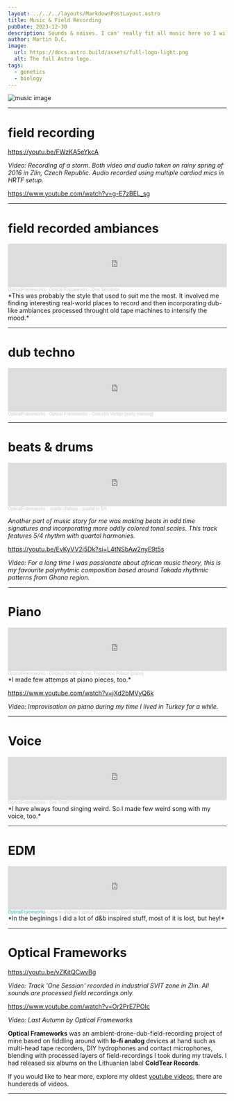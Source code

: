 ```yaml
---
layout: ../../../layouts/MarkdownPostLayout.astro
title: Music & Field Recording
pubDate: 2023-12-30
description: Sounds & noises. I can' really fit all music here so I will just present some examples for each style of my audio works.
author: Martin D.C.
image:
  url: https://docs.astro.build/assets/full-logo-light.png
  alt: The full Astro logo.
tags:
  - genetics
  - biology
---
```

![music image](m1.jpg)  

---
# field recording
https://youtu.be/FWzKA5eYkcA

*Video: Recording of a storm. Both video and audio taken on rainy spring of 2016 in Zlin, Czech Republic. Audio recorded using multiple cardiod mics in HRTF setup.*

https://www.youtube.com/watch?v=g-E7zBEL_sg

---
# field recorded ambiances
<iframe width="100%" height="100" scrolling="no" frameborder="no" allow="autoplay" src="https://w.soundcloud.com/player/?url=https%3A//api.soundcloud.com/tracks/41670769&color=%23ff5500&auto_play=false&hide_related=false&show_comments=true&show_user=true&show_reposts=false&show_teaser=true&visual=true"></iframe><div style="font-size: 10px; color: #cccccc;line-break: anywhere;word-break: normal;overflow: hidden;white-space: nowrap;text-overflow: ellipsis; font-family: Interstate,Lucida Grande,Lucida Sans Unicode,Lucida Sans,Garuda,Verdana,Tahoma,sans-serif;font-weight: 100;"><a href="https://soundcloud.com/opticalframeworks" title="OpticalFrameworks" target="_blank" style="color: #cccccc; text-decoration: none;">OpticalFrameworks</a> · <a href="https://soundcloud.com/opticalframeworks/optical-frameworks-one" title="Optical Frameworks - One Semitone" target="_blank" style="color: #cccccc; text-decoration: none;">Optical Frameworks - One Semitone</a></div>
*This was probably the style that used to suit me the most. It involved me finding interesting real-world places to record and then incorporating dub-like ambiances processed throught old tape machines to intensify the mood.*

---
# dub techno

<iframe width="100%" height="100" scrolling="no" frameborder="no" allow="autoplay" src="https://w.soundcloud.com/player/?url=https%3A//api.soundcloud.com/tracks/9775850&color=%23ff5500&auto_play=false&hide_related=false&show_comments=true&show_user=true&show_reposts=false&show_teaser=true&visual=true"></iframe><div style="font-size: 10px; color: #cccccc;line-break: anywhere;word-break: normal;overflow: hidden;white-space: nowrap;text-overflow: ellipsis; font-family: Interstate,Lucida Grande,Lucida Sans Unicode,Lucida Sans,Garuda,Verdana,Tahoma,sans-serif;font-weight: 100;"><a href="https://soundcloud.com/opticalframeworks" title="OpticalFrameworks" target="_blank" style="color: #cccccc; text-decoration: none;">OpticalFrameworks</a> · <a href="https://soundcloud.com/opticalframeworks/optical-frameworks-cosucha-vertigo-early-morning" title="Optical Frameworks - Cosucha Vertigo [early morning]" target="_blank" style="color: #cccccc; text-decoration: none;">Optical Frameworks - Cosucha Vertigo [early morning]</a></div>

---
# beats & drums

<iframe width="100%" height="100" scrolling="no" frameborder="no" allow="autoplay" src="https://w.soundcloud.com/player/?url=https%3A//api.soundcloud.com/tracks/458958423&color=%23ff5500&auto_play=false&hide_related=false&show_comments=true&show_user=true&show_reposts=false&show_teaser=true&visual=true"></iframe><div style="font-size: 10px; color: #cccccc;line-break: anywhere;word-break: normal;overflow: hidden;white-space: nowrap;text-overflow: ellipsis; font-family: IaWriter Mono, Interstate,Lucida Grande,Lucida Sans Unicode,Lucida Sans,Garuda,Verdana,Tahoma,sans-serif;font-weight: 100;"><a href="https://soundcloud.com/opticalframeworks" title="OpticalFrameworks" target="_blank" style="color: #cccccc; text-decoration: none;">OpticalFrameworks</a> · <a href="https://soundcloud.com/opticalframeworks/martin-dlabaja-quartal-in-54" title=".martin dlabaja - quartal in 5/4" height="100px" target="_blank" style="color: #cccccc; text-decoration: none;">.martin dlabaja - quartal in 5/4</a></div>

*Another part of music story for me was making beats in odd time signatures and incorporating more oddly colored tonal scales. This track features 5/4 rhythm with quartal harmonies.*

https://youtu.be/EvKyVV2j5Dk?si=L4tNSbAw2nyE9t5s

*Video: For a long time I was passionate about african music theory, this is my favourite polyrhytmic composition based around Takada rhythmic patterns from Ghana region.*

---
# Piano
<iframe width="100%" height="100" scrolling="no" frameborder="no" allow="autoplay" src="https://w.soundcloud.com/player/?url=https%3A//api.soundcloud.com/tracks/286871004&color=%23ff5500&auto_play=false&hide_related=false&show_comments=true&show_user=true&show_reposts=false&show_teaser=true&visual=true"></iframe><div style="font-size: 10px; color: #cccccc;line-break: anywhere;word-break: normal;overflow: hidden;white-space: nowrap;text-overflow: ellipsis; font-family: Interstate,Lucida Grande,Lucida Sans Unicode,Lucida Sans,Garuda,Verdana,Tahoma,sans-serif;font-weight: 100;"><a href="https://soundcloud.com/opticalframeworks" title="OpticalFrameworks" target="_blank" style="color: #cccccc; text-decoration: none;">OpticalFrameworks</a> · <a href="https://soundcloud.com/opticalframeworks/b-min-tryptamine-palace" title="Dlabaja Martin - B min Tryptamine Palace [piano]" target="_blank" style="color: #cccccc; text-decoration: none;">Dlabaja Martin - B min Tryptamine Palace [piano]</a></div>
*I made few attemps at piano pieces, too.*

https://www.youtube.com/watch?v=jXd2bMVyQ6k

*Video: Improvisation on piano during my time I lived in Turkey for a while.*

---
# Voice
<iframe width="100%" height="100" scrolling="no" frameborder="no" allow="autoplay" src="https://w.soundcloud.com/player/?url=https%3A//api.soundcloud.com/tracks/244134209&color=%23ff5500&auto_play=false&hide_related=false&show_comments=true&show_user=true&show_reposts=false&show_teaser=true&visual=true"></iframe><div style="font-size: 10px; color: #cccccc;line-break: anywhere;word-break: normal;overflow: hidden;white-space: nowrap;text-overflow: ellipsis; font-family: Interstate,Lucida Grande,Lucida Sans Unicode,Lucida Sans,Garuda,Verdana,Tahoma,sans-serif;font-weight: 100;"><a href="https://soundcloud.com/opticalframeworks" title="OpticalFrameworks" target="_blank" style="color: #cccccc; text-decoration: none;">OpticalFrameworks</a> · <a href="https://soundcloud.com/opticalframeworks/see-that" title="See That?" target="_blank" style="color: #cccccc; text-decoration: none;">See That?</a></div>
*I have always found singing weird. So I made few weird song with my voice, too.*

---
# EDM 
<iframe width="100%" height="100" scrolling="no" frameborder="no" allow="autoplay" src="https://w.soundcloud.com/player/?url=https%3A//api.soundcloud.com/tracks/280481365&color=%23ff5500&auto_play=false&hide_related=false&show_comments=true&show_user=true&show_reposts=false&show_teaser=true&visual=true"></iframe><div style="font-size: 10px; color: #3fb0ac;line-break: anywhere;word-break: normal;overflow: hidden;white-space: nowrap;text-overflow: ellipsis; font-family: Interstate,Lucida Grande,Lucida Sans Unicode,Lucida Sans,Garuda,Verdana,Tahoma,sans-serif;font-weight: 100;"><a href="https://soundcloud.com/opticalframeworks" title="OpticalFrameworks" target="_blank" style="color: #3fb0ac; text-decoration: none;">OpticalFrameworks</a> · <a href="https://soundcloud.com/opticalframeworks/martin-dlabaja-optical-frameworks-black-talon" title=".martin dlabaja / optical frameworks - black talon" target="_blank" style="color: #cccccc; text-decoration: none;">.martin dlabaja / optical frameworks - black talon</a></div>
*In the beginings I did a lot of d&b inspired stuff, most of it is lost, but hey!*

---

# Optical Frameworks

https://youtu.be/vZKitQCwvBg


*Video: Track 'One Session' recorded in industrial SVIT zone in Zlin. All sounds are processed field recordings only.*

https://www.youtube.com/watch?v=Or2PrE7POIc

*Video: Last Autumn by Optical Frameworks*

**Optical Frameworks** was an ambient-drone-dub-field-recording project of mine based on fiddling around with **lo-fi analog** devices at hand such as multi-head tape recorders, DIY hydrophones and contact microphones, blending with processed layers of field-recordings I took during my travels. I had released six albums on the Lithuanian label **ColdTear Records**.

If you would like to hear more, explore my oldest [youtube videos](https://www.youtube.com/@MartinDlabaja), there are hundereds of videos.


---